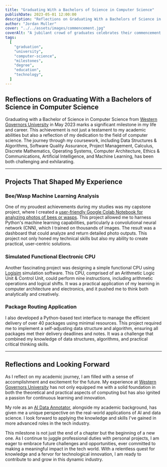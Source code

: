 ```yaml
---
title: "Graduating With a Bachelors of Science in Computer Science"
publishDate: 2023-05-01 12:00:00
description: "Reflections on Graduating With a Bachelors of Science in Computer Science"
author: "Jordan Muller"
cover: "../../assets/images/commencement.jpg"
coverAlt: "A jubilant crowd of graduates celebrates their commencement. The air is filled with a vibrant shower of confetti, reflecting a spectrum of colors that glisten in the light. Graduation caps are tossed up in joy, contributing to the festive atmosphere."
tags:
  [
    "graduation",
    "university",
    "computer-science",
    "milestones",
    "degree",
    "education",
    "technology",
  ]
---
```


## Reflections on Graduating With a Bachelors of Science in Computer Science

Graduating with a Bachelor of Science in Computer Science from [Western Governors University](https://www.wgu.edu/) in May 2023 marks a significant milestone in my life and career. This achievement is not just a testament to my academic abilities but also a reflection of my dedication to the field of computer science. The journey through my coursework, including Data Structures & Algorithms, Software Quality Assurance, Project Management, Calculus, Discrete Mathematics, Operating Systems, Computer Architecture, Ethics & Communications, Artificial Intelligence, and Machine Learning, has been both challenging and exhilarating.

---

## Projects That Shaped My Experience

### Bee/Wasp Machine Learning Analysis

One of my proudest achievements during my studies was my capstone project, where I created a [user-friendly Google Colab Notebook for analyzing photos of bees or wasps](/portfolio/bee-wasp-ai-ml-web-app/). This project allowed me to harness Python's machine learning capabilities, particularly a convolutional neural network (CNN), which I trained on thousands of images. The result was a dashboard that could analyze and return detailed photo outputs. This project not only honed my technical skills but also my ability to create practical, user-centric solutions.

### Simulated Functional Electronic CPU

Another fascinating project was designing a simple functional CPU using [Logisim](https://github.com/logisim-evolution/logisim-evolution) simulation software. This CPU, comprised of an Arithmetic Logic Unit & Control Unit, could perform nine instructions, including arithmetic operations and logical shifts. It was a practical application of my learning in computer architecture and electronics, and it pushed me to think both analytically and creatively.

### Package Routing Application

I also developed a Python-based text interface to manage the efficient delivery of over 40 packages using minimal resources. This project required me to implement a self-adjusting data structure and algorithm, ensuring all packages met their delivery deadlines and notes. It was a challenge that combined my knowledge of data structures, algorithms, and practical critical thinking skills.

---

## Reflections and Looking Forward

As I reflect on my academic journey, I am filled with a sense of accomplishment and excitement for the future. My experience at [Western Governors University](https://www.wgu.edu/) has not only equipped me with a solid foundation in both the theoretical and practical aspects of computing but has also ignited a passion for continuous learning and innovation.

My role as an [AI Data Annotator](/blog/what-is-ai-data-annotation/), alongside my academic background, has given me a unique perspective on the real-world applications of AI and data science. I look forward to applying the knowledge and skills I've gained in more advanced roles in the tech industry.

This milestone is not just the end of a chapter but the beginning of a new one. As I continue to juggle professional duties with personal projects, I am eager to embrace future challenges and opportunities, ever committed to making a meaningful impact in the tech world. With a relentless quest for knowledge and a fervor for technological innovation, I am ready to contribute to and grow in this dynamic industry.
